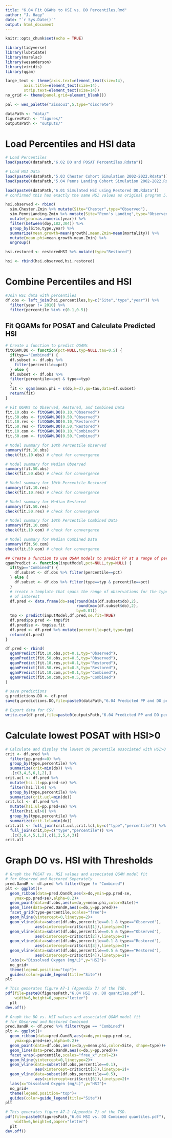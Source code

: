```yaml
---
title: "6.04 Fit QGAMs to HSI vs. DO Percentiles.Rmd"
author: "J. Hagy"
date: "`r Sys.Date()`"
output: html_document
---
```


```r
knitr::opts_chunk$set(echo = TRUE)

library(tidyverse)
library(lubridate)
library(marelac)
library(wesanderson)
library(viridis)
library(qgam)

large_text <- theme(axis.text=element_text(size=14),
        axis.title=element_text(size=14),
        strip.text=element_text(size=14))
no_grid <- theme(panel.grid=element_blank())

pal <- wes_palette("Zissou1",5,type="discrete")

dataPath <- "data/"
figuresPath <- "figures/"
outputsPath <- "outputs/"
```

# Load Percentiles and HSI data

```r

# Load Percentiles
load(paste0(dataPath,"6.02 DO and POSAT Percentiles.Rdata"))

# Load HSI Data
load(paste0(dataPath,"5.03 Chester Cohort Simulation 2002-2022.Rdata"))
load(paste0(dataPath,"5.04 Penns Landing Cohort Simulation 2002-2022.Rdata"))

load(paste0(dataPath,"6.01 Simulated HSI using Restored DO.Rdata"))
# confirmed this has exactly the same HSI values as original program 5.72 

hsi.observed <- rbind(
  sim.Chester.Zmin %>% mutate(Site="Chester",type="Observed"),
  sim.PennsLanding.Zmin %>% mutate(Site="Penn's Landing",type="Observed")) %>% 
  mutate(year=as.numeric(year)) %>% 
  filter(between(doy,182,304)) %>% 
  group_by(Site,type,year) %>% 
  summarize(mean.growth=mean(growth),mean.Zmin=mean(mortality)) %>% 
  mutate(mean.phi=mean.growth-mean.Zmin) %>% 
  ungroup()

hsi.restored <- restoredHSI %>% mutate(type="Restored")

hsi <- rbind(hsi.observed,hsi.restored)
```

# Combine Percentiles and HSI

```r

#Join HSI data with percentiles
df.obs <- left_join(hsi,percentiles,by=c("Site","type","year")) %>% 
  filter(year != 2010) %>% 
  filter(percentile %in% c(0.1,0.5))

```

## Fit QGAMs for POSAT and Calculate Predicted HSI

```r

# Create a function to predict QGAMs
fitQGAM.DO <- function(pct=NULL,typ=NULL,tau=0.5) {
  if(typ=="Combined") {
  df.subset <- df.obs %>% 
    filter(percentile==pct)
  } else {
  df.subset <- df.obs %>% 
  filter(percentile==pct & type==typ)
  }
  fit <- qgam(mean.phi ~ s(do,k=3),qu=tau,data=df.subset)
  return(fit)
}

# Fit QGAMs to Observed, Restored, and Combined Data
fit.10.obs <- fitQGAM.DO(0.10,"Observed")
fit.50.obs <- fitQGAM.DO(0.50,"Observed")
fit.10.res <- fitQGAM.DO(0.10,"Restored")
fit.50.res <- fitQGAM.DO(0.50,"Restored")
fit.10.com <- fitQGAM.DO(0.10,"Combined")
fit.50.com <- fitQGAM.DO(0.50,"Combined")

# Model summary for 10th Percentile Observed
summary(fit.10.obs)
check(fit.10.obs) # check for convergence

# Model summary for Median Observed
summary(fit.50.obs)
check(fit.50.obs) # check for convergence

# Model summary for 10th Percentile Restored
summary(fit.10.res)
check(fit.10.res) # check for convergence

# Model summary for Median Restored
summary(fit.50.res)
check(fit.50.res) # check for convergence

# Model summary for 10th Percentile Combined Data
summary(fit.10.com)
check(fit.10.com) # check for convergence

# Model summary for Median Combined Data
summary(fit.50.com)
check(fit.50.com) # check for convergence

## Create a function to use QGAM models to predict PP at a range of percentiles
qgamPredict <- function(inputModel,pct=NULL,typ=NULL) {
  if(typ=="Combined") {
    df.subset <- df.obs %>% filter(percentile==pct)
  } else {
    df.subset <- df.obs %>% filter(type==typ & percentile==pct)
  }
  # create a template that spans the range of observations for the type and percentile
  # of interest
  df.pred <- data.frame(do=seq(round(min(df.subset$do),2),
                               round(max(df.subset$do),2),
                               by=0.01))
  tmp <- predict(inputModel,df.pred,se.fit=TRUE)
  df.pred$pp.pred <- tmp$fit
  df.pred$se <- tmp$se.fit
  df.pred <- df.pred %>% mutate(percentile=pct,type=typ)
  return(df.pred)
}

df.pred <- rbind(
  qgamPredict(fit.10.obs,pct=0.1,typ="Observed"),
  qgamPredict(fit.50.obs,pct=0.5,typ="Observed"),
  qgamPredict(fit.10.res,pct=0.1,typ="Restored"),
  qgamPredict(fit.50.res,pct=0.5,typ="Restored"),
  qgamPredict(fit.10.com,pct=0.1,typ="Combined"),
  qgamPredict(fit.50.com,pct=0.5,typ="Combined")
)

# save predictions
q.predictions.DO <- df.pred
save(q.predictions.DO,file=paste0(dataPath,"6.04 Predicted PP and DO percentiles.Rdata"))

# Export data for CSV
write.csv(df.pred,file=paste0(outputsPath,"6.04 Predicted PP and DO percentiles.csv"))

```

# Calculate lowest POSAT with HSI>0

```r

# Calculate and display the lowest DO percentile associated with HSI>0
crit <- df.pred %>% 
  filter(pp.pred>=0) %>% 
  group_by(type,percentile) %>% 
  summarize(crit=min(do)) %>% 
  .[c(3,4,5,6,1,2),]
crit.ucl <- df.pred %>% 
  mutate(hsi.ll=pp.pred-se) %>% 
  filter(hsi.ll>0) %>% 
  group_by(type,percentile) %>% 
  summarize(crit.ucl=min(do))
crit.lcl <- df.pred %>% 
  mutate(hsi.ul=pp.pred+se) %>% 
  filter(hsi.ul>0) %>% 
  group_by(type,percentile) %>% 
  summarize(crit.lcl=min(do))
crit.all <- full_join(crit.ucl,crit.lcl,by=c("type","percentile")) %>% 
  full_join(crit,by=c("type","percentile")) %>% 
  .[c(3,6,4,5,1,2),c(1,2,5,4,3)]
crit.all
```

# Graph DO vs. HSI with Thresholds

```r

# Graph the POSAT vs. HSI values and associated QGAM model fit
# for Observed and Restored Seperately
pred.OandR <- df.pred %>% filter(type != "Combined")
plt <- ggplot()+
  geom_ribbon(data=pred.OandR,aes(x=do,ymin=pp.pred-se,
    ymax=pp.pred+se),alpha=0.2)+
  geom_point(data=df.obs,aes(x=do,y=mean.phi,color=Site))+
  geom_line(data=pred.OandR,aes(x=do,y=pp.pred))+
  facet_grid(type~percentile,scales="free")+
  geom_hline(yintercept=0,linetype=2)+
  geom_vline(data=subset(df.obs,percentile==0.1 & type=="Observed"),
             aes(xintercept=crit$crit[1]),linetype=2)+
  geom_vline(data=subset(df.obs,percentile==0.5 & type=="Observed"),
             aes(xintercept=crit$crit[2]),linetype=2)+
  geom_vline(data=subset(df.obs,percentile==0.1 & type=="Restored"),
             aes(xintercept=crit$crit[3]),linetype=2)+
  geom_vline(data=subset(df.obs,percentile==0.5 & type=="Restored"),
             aes(xintercept=crit$crit[4]),linetype=2)+
  labs(x="Dissolved Oxygen (mg/L)",y="HSI")+
  no_grid+
  theme(legend.position="top")+
  guides(color=guide_legend(title="Site"))
plt

# This generates figure A7-1 (Appendix 7) of the TSD.
pdf(file=paste0(figuresPath,"6.04 HSI vs. DO quantiles.pdf"),
    width=6,height=6,paper="letter")
  plt
dev.off()

# Graph the DO vs. HSI values and associated QGAM model fit
# for Observed and Restored Combined
pred.OandR <- df.pred %>% filter(type == "Combined")
plt <- ggplot()+
  geom_ribbon(data=pred.OandR,aes(x=do,ymin=pp.pred-se,
    ymax=pp.pred+se),alpha=0.2)+
  geom_point(data=df.obs,aes(x=do,y=mean.phi,color=Site, shape=type))+
  geom_line(data=pred.OandR,aes(x=do,y=pp.pred))+
  facet_wrap(~percentile,scales="free_x",ncol=2)+
  geom_hline(yintercept=0,linetype=2)+
  geom_vline(data=subset(df.obs,percentile==0.1),
             aes(xintercept=crit$crit[5]),linetype=2)+
  geom_vline(data=subset(df.obs,percentile==0.5),
             aes(xintercept=crit$crit[6]),linetype=2)+
  labs(x="Dissolved Oxygen (mg/L)",y="HSI")+
  no_grid+
  theme(legend.position="top")+
  guides(color=guide_legend(title="Site"))
plt

# This generates figure A7-2 (Appendix 7) of the TSD.
pdf(file=paste0(figuresPath,"6.04 HSI vs. DO Combined quantiles.pdf"),
    width=6,height=4,paper="letter")
  plt
dev.off()

```
